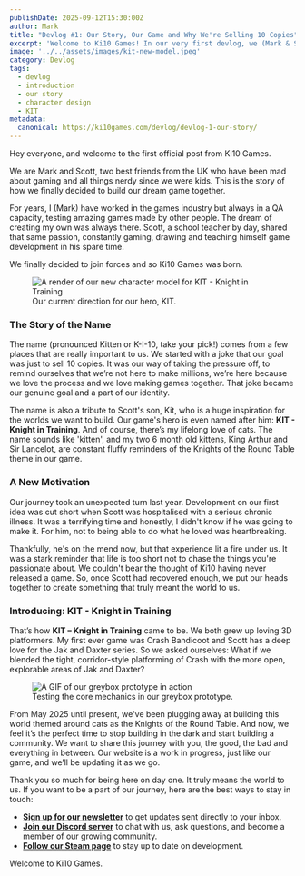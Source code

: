 ```yaml
---
publishDate: 2025-09-12T15:30:00Z
author: Mark
title: "Devlog #1: Our Story, Our Game and Why We're Selling 10 Copies"
excerpt: 'Welcome to Ki10 Games! In our very first devlog, we (Mark & Scott) share our personal story, the heartfelt origins of our studio, and the vision behind our first game, KIT - Knight in Training.'
image: '../../assets/images/kit-new-model.jpeg'
category: Devlog
tags:
  - devlog
  - introduction
  - our story
  - character design
  - KIT
metadata:
  canonical: https://ki10games.com/devlog/devlog-1-our-story/
---
```



Hey everyone, and welcome to the first official post from Ki10 Games.

We are Mark and Scott, two best friends from the UK who have been mad about gaming and all things nerdy since we were kids. This is the story of how we finally decided to build our dream game together.

For years, I (Mark) have worked in the games industry but always in a QA capacity, testing amazing games made by other people. The dream of creating my own was always there. Scott, a school teacher by day, shared that same passion, constantly gaming, drawing and teaching himself game development in his spare time.

We finally decided to join forces and so Ki10 Games was born.

<figure class="flex flex-col items-center">
  <Image
    src={characterModelImage}
    alt="A render of our new character model for KIT - Knight in Training"
    class="max-w-full rounded-md"
  />
  <figcaption class="mt-2 text-center text-sm italic text-gray-500 dark:text-gray-400">
    Our current direction for our hero, KIT.
  </figcaption>
</figure>

### The Story of the Name

The name (pronounced Kitten or K-I-10, take your pick!) comes from a few places that are really important to us. We started with a joke that our goal was just to sell 10 copies. It was our way of taking the pressure off, to remind ourselves that we’re not here to make millions, we’re here because we love the process and we love making games together. That joke became our genuine goal and a part of our identity.

The name is also a tribute to Scott's son, Kit, who is a huge inspiration for the worlds we want to build. Our game's hero is even named after him: **KIT - Knight in Training**. And of course, there’s my lifelong love of cats. The name sounds like 'kitten', and my two 6 month old kittens, King Arthur and Sir Lancelot, are constant fluffy reminders of the Knights of the Round Table theme in our game.

### A New Motivation

Our journey took an unexpected turn last year. Development on our first idea was cut short when Scott was hospitalised with a serious chronic illness. It was a terrifying time and honestly, I didn't know if he was going to make it. For him, not to being able to do what he loved was heartbreaking.

Thankfully, he's on the mend now, but that experience lit a fire under us. It was a stark reminder that life is too short not to chase the things you're passionate about. We couldn't bear the thought of Ki10 having never released a game. So, once Scott had recovered enough, we put our heads together to create something that truly meant the world to us.

### Introducing: KIT - Knight in Training

That’s how **KIT – Knight in Training** came to be. We both grew up loving 3D platformers. My first ever game was Crash Bandicoot and Scott has a deep love for the Jak and Daxter series. So we asked ourselves: What if we blended the tight, corridor-style platforming of Crash with the more open, explorable areas of Jak and Daxter?

<figure class="flex flex-col items-center">
  <Image src={prototypeGif} alt="A GIF of our greybox prototype in action" class="max-w-full rounded-md" />
  <figcaption class="mt-2 text-center text-sm italic text-gray-500 dark:text-gray-400">
    Testing the core mechanics in our greybox prototype.
  </figcaption>
</figure>

From May 2025 until present, we've been plugging away at building this world themed around cats as the Knights of the Round Table. And now, we feel it’s the perfect time to stop building in the dark and start building a community. We want to share this journey with you, the good, the bad and everything in between. Our website is a work in progress, just like our game, and we’ll be updating it as we go.

Thank you so much for being here on day one. It truly means the world to us. If you want to be a part of our journey, here are the best ways to stay in touch:

- **[Sign up for our newsletter](/contact)** to get updates sent directly to your inbox.
- **[Join our Discord server](https://discord.gg/NqtVzsmj3A)** to chat with us, ask questions, and become a member of our growing community.
- **[Follow our Steam page](https://steamcommunity.com/groups/Ki10Games)** to stay up to date on development.

Welcome to Ki10 Games.
